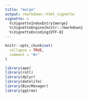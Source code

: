 ```yaml
---
title: "merge"
output: rmarkdown::html_vignette
vignette: >
  %\VignetteIndexEntry{merge}
  %\VignetteEngine{knitr::rmarkdown}
  %\VignetteEncoding{UTF-8}
---
```


```r
knitr::opts_chunk$set(
  collapse = TRUE,
  comment = "#>"
)
```

```r
library(ape)
library(rotl)
library(dplyr)
library(datelife)
library(BiocManager)
library(ggtree)
```

